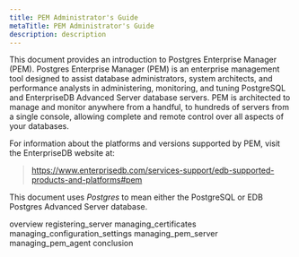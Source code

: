 ```yaml
---
title: PEM Administrator's Guide
metaTitle: PEM Administrator's Guide
description: description
---
```


This document provides an introduction to Postgres Enterprise Manager
(PEM). Postgres Enterprise Manager (PEM) is an enterprise management
tool designed to assist database administrators, system architects, and
performance analysts in administering, monitoring, and tuning PostgreSQL
and EnterpriseDB Advanced Server database servers. PEM is architected to
manage and monitor anywhere from a handful, to hundreds of servers from
a single console, allowing complete and remote control over all aspects
of your databases.

For information about the platforms and versions supported by PEM, visit
the EnterpriseDB website at:

> <https://www.enterprisedb.com/services-support/edb-supported-products-and-platforms#pem>

This document uses *Postgres* to mean either the PostgreSQL or EDB
Postgres Advanced Server database.

<div class="toctree" data-maxdepth="3">

overview registering_server managing_certificates
managing_configuration_settings managing_pem_server
managing_pem_agent conclusion

</div>
